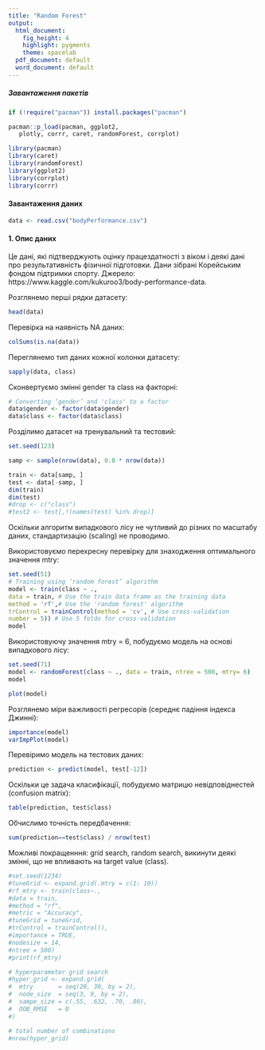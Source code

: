 ```yaml
---
title: "Random Forest"
output:
  html_document:
    fig_height: 4
    highlight: pygments
    theme: spacelab
  pdf_document: default
  word_document: default
---
```


##### Завантаження пакетів

```r
if (!require("pacman")) install.packages("pacman")
```

```r
pacman::p_load(pacman, ggplot2, 
   plotly, corrr, caret, randomForest, corrplot)
```


```r
library(pacman)
library(caret) 
library(randomForest)
library(ggplot2)
library(corrplot)
library(corrr)

```

#### Завантаження даних

```r
data <- read.csv("bodyPerformance.csv")
```

#### 1. Опис даних

Це дані, які підтверджують оцінку працездатності з віком і деякі дані про результативність фізичної підготовки. Дани зібрані Корейським фондом підтримки спорту. Джерело: https://www.kaggle.com/kukuroo3/body-performance-data.

Розглянемо перші рядки датасету:
```r
head(data)
```

Перевірка на наявність NA даних:
```r
colSums(is.na(data))
```

Переглянемо тип даних кожної колонки датасету:
```r
sapply(data, class)
```


Сконвертуємо змінні gender та class на факторні:

```r
# Converting ‘gender’ and 'class' to a factor
data$gender <- factor(data$gender)
data$class <- factor(data$class)
```


Розділимо датасет на тренувальний та тестовий:
```r
set.seed(123)

samp <- sample(nrow(data), 0.8 * nrow(data))

train <- data[samp, ]
test <- data[-samp, ]
dim(train)
dim(test)
#drop <- c("class")
#test2 <- test[,!(names(test) %in% drop)]
```




Оскільки алгоритм випадкового лісу не чутливий до різних по масштабу даних, стандартизацію (scaling) не проводимо.

Використовуємо перехресну перевірку для знаходження оптимального значення mtry:
```r
set.seed(51)
# Training using ‘random forest’ algorithm
model <- train(class ~ ., 
data = train, # Use the train data frame as the training data
method = 'rf',# Use the 'random forest' algorithm
trControl = trainControl(method = 'cv', # Use cross-validation
number = 5)) # Use 5 folds for cross-validation
model
```


Використовуючу значення mtry = 6, побудуємо модель на основі випадкового лісу:
```r
set.seed(71)
model <- randomForest(class ~ ., data = train, ntree = 500, mtry= 6)
model
```


```r
plot(model)
```

Розглянемо міри важливості регресорів (середнє падіння індекса Джинні):
```r
importance(model)
varImpPlot(model)
```



Перевіримо модель на тестових даних:
```r
prediction <- predict(model, test[-12])
```


Оскільки це задача класифікації, побудуємо матрицю невідповіднестей (confusion matrix):
```r
table(prediction, test$class)
```

Обчислимо точність передбачення:
```r
sum(prediction==test$class) / nrow(test) 
```


Можливі покращенння: grid search, random search, викинути деякі змінні, що не впливають на target value (class).






```r
#set.seed(1234)
#tuneGrid <- expand.grid(.mtry = c(1: 10))
#rf_mtry <- train(class~.,
#data = train,
#method = "rf",
#metric = "Accuracy",
#tuneGrid = tuneGrid,
#trControl = trainControl(),
#importance = TRUE,
#nodesize = 14,
#ntree = 500)
#print(rf_mtry)
```



```r
# hyperparameter grid search
#hyper_grid <- expand.grid(
#  mtry       = seq(20, 30, by = 2),
#  node_size  = seq(3, 9, by = 2),
#  sampe_size = c(.55, .632, .70, .80),
#  OOB_RMSE   = 0
#)

# total number of combinations
#nrow(hyper_grid)
```

